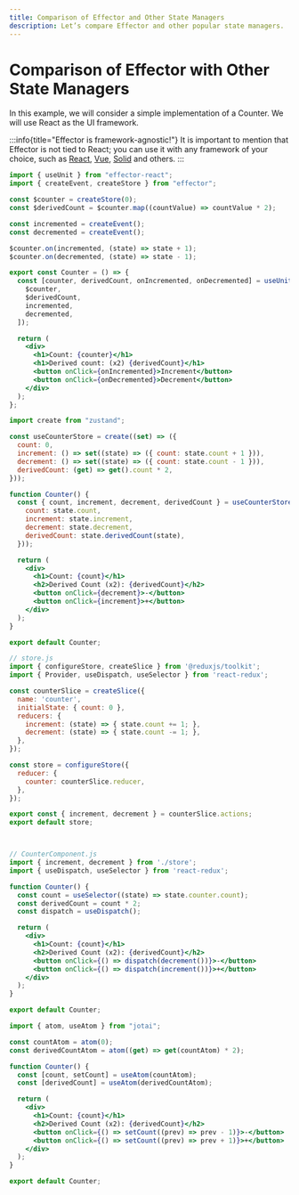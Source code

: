```yaml
---
title: Comparison of Effector and Other State Managers
description: Let’s compare Effector and other popular state managers.
---
```



# Comparison of Effector with Other State Managers

In this example, we will consider a simple implementation of a Counter.
We will use React as the UI framework.

:::info{title="Effector is framework-agnostic!"}
It is important to mention that Effector is not tied to React; you can use it with any framework of your choice, such as [React](https://react.dev/), [Vue](https://vuejs.org/), [Solid](https://www.solidjs.com/) and others.
:::

<Tabs>
  <TabItem label="effector">

```jsx
import { useUnit } from "effector-react";
import { createEvent, createStore } from "effector";

const $counter = createStore(0);
const $derivedCount = $counter.map((countValue) => countValue * 2);

const incremented = createEvent();
const decremented = createEvent();

$counter.on(incremented, (state) => state + 1);
$counter.on(decremented, (state) => state - 1);

export const Counter = () => {
  const [counter, derivedCount, onIncremented, onDecremented] = useUnit([
    $counter,
    $derivedCount,
    incremented,
    decremented,
  ]);

  return (
    <div>
      <h1>Count: {counter}</h1>
      <h1>Derived count: (x2) {derivedCount}</h1>
      <button onClick={onIncremented}>Increment</button>
      <button onClick={onDecremented}>Decrement</button>
    </div>
  );
};
```

  </TabItem>

  <TabItem label="zustand">

```jsx
import create from "zustand";

const useCounterStore = create((set) => ({
  count: 0,
  increment: () => set((state) => ({ count: state.count + 1 })),
  decrement: () => set((state) => ({ count: state.count - 1 })),
  derivedCount: (get) => get().count * 2,
}));

function Counter() {
  const { count, increment, decrement, derivedCount } = useCounterStore((state) => ({
    count: state.count,
    increment: state.increment,
    decrement: state.decrement,
    derivedCount: state.derivedCount(state),
  }));

  return (
    <div>
      <h1>Count: {count}</h1>
      <h2>Derived Count (x2): {derivedCount}</h2>
      <button onClick={decrement}>-</button>
      <button onClick={increment}>+</button>
    </div>
  );
}

export default Counter;
```

  </TabItem>

  <TabItem label="redux">

```jsx
// store.js
import { configureStore, createSlice } from '@reduxjs/toolkit';
import { Provider, useDispatch, useSelector } from 'react-redux';

const counterSlice = createSlice({
  name: 'counter',
  initialState: { count: 0 },
  reducers: {
    increment: (state) => { state.count += 1; },
    decrement: (state) => { state.count -= 1; },
  },
});

const store = configureStore({
  reducer: {
    counter: counterSlice.reducer,
  },
});

export const { increment, decrement } = counterSlice.actions;
export default store;



// CounterComponent.js
import { increment, decrement } from './store';
import { useDispatch, useSelector } from 'react-redux';

function Counter() {
  const count = useSelector((state) => state.counter.count);
  const derivedCount = count * 2;
  const dispatch = useDispatch();

  return (
    <div>
      <h1>Count: {count}</h1>
	  <h2>Derived Count (x2): {derivedCount}</h2>
      <button onClick={() => dispatch(decrement())}>-</button>
      <button onClick={() => dispatch(increment())}>+</button>
    </div>
  );
}

export default Counter;
```

  </TabItem>

  <TabItem label="jotai">

```jsx
import { atom, useAtom } from "jotai";

const countAtom = atom(0);
const derivedCountAtom = atom((get) => get(countAtom) * 2);

function Counter() {
  const [count, setCount] = useAtom(countAtom);
  const [derivedCount] = useAtom(derivedCountAtom);

  return (
    <div>
      <h1>Count: {count}</h1>
      <h2>Derived Count (x2): {derivedCount}</h2>
      <button onClick={() => setCount((prev) => prev - 1)}>-</button>
      <button onClick={() => setCount((prev) => prev + 1)}>+</button>
    </div>
  );
}

export default Counter;
```

  </TabItem>
</Tabs>
